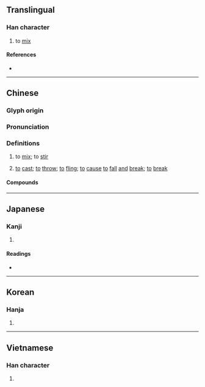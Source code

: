 {{also|抨}}
{{character info}}
==Translingual==

===Han character===
{{Han char|rn=64|rad=手|as=05|sn=8|four=59050|canj=QFQ|ids=⿰扌半}}

# to [[mix]]

====References====
* {{Han ref|kx=0425.050|dkj=11951|dj=0773.110|hdz=31858.020|uh=62CC|ud=25292|bh=A9D5|bd=43477}}

----

==Chinese==
{{zh-forms}}

===Glyph origin===
{{Han etym}}

===Pronunciation===
{{zh-pron
|m=bàn
|c=pun3,bun6,pun1
|h=pfs=phân
|md=
|mn=qz:pǒaⁿ/tw,xm,zz:pōaⁿ/qz:poǎn/tw,xm,zz:poān
|mn_note=pǒaⁿ/pōaⁿ - vernacular; poǎn/poān - literary
|w=
|mc=y
|oc=y
|cat=v
}}

===Definitions===
{{zh-hanzi}}

# to [[mix]]; to [[stir]]
# {{lb|zh|Hakka}}  [[to]] [[cast]]; [[to]] [[throw]]; [[to]] [[fling]]; [[to]] [[cause]] [[to]] [[fall]] [[and]] [[break]]; [[to]] [[break]]

====Compounds====
{{zh-der|拌入|拌種|拌麵|蔥油拌麵|拌勻|拌嘴舌|拌折|拌蒜|拌合|攢拌兒|攪拌機|攪拌|涼拌|拌嘴|攪拌器|拿拌|雜拌兒|鬥牙拌齒|預拌料}}

----

==Japanese==

===Kanji===
{{ja-kanji|grade=|rs=手05}}

# {{rfdef|ja|sort=手05}}

====Readings====
* {{ja-readings
|goon=ばん
|kanon=はん
|kun=すてる, わる, かきまぜる
}}

----

==Korean==

===Hanja===
{{ko-hanja|hangeul=반|eumhun=|rv=ban|mr=pan|y=pan}}

# {{rfdef|ko|sort=手05}}

----

==Vietnamese==

===Han character===
{{vi-readings|reading=bắn, phan, bạn|rs=手05}}

# {{rfdef|vi|sort=手05}}